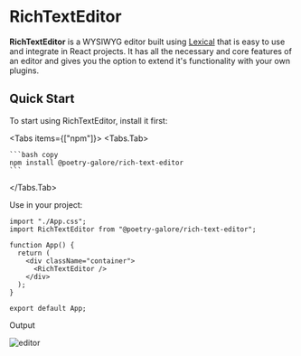 
# RichTextEditor

**RichTextEditor** is a WYSIWYG editor built using [Lexical](https://lexical.dev) that is
easy to use and integrate in React projects. It has all the necessary and core features of
an editor and gives you the option to extend it's functionality with your own plugins.

## Quick Start

To start using RichTextEditor, install it first:

<Tabs items={["npm"]}>
  <Tabs.Tab>

    ```bash copy
    npm install @poetry-galore/rich-text-editor
    ```

  </Tabs.Tab>
</Tabs>

Use in your project:

```tsx copy
import "./App.css";
import RichTextEditor from "@poetry-galore/rich-text-editor";

function App() {
  return (
    <div className="container">
      <RichTextEditor />
    </div>
  );
}

export default App;
```

Output

<Image
  src="/assets/default-editor.png"
  alt="editor"
  width={900}
  height={600}
  className="rounded-lg"
/>
